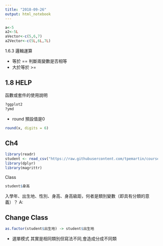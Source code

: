 ```yaml
---
title: "2018-09-26"
output: html_notebook
---
```


```r
a<-5
a2<-5L
aVector<-c(5,6,7)
a2Vector<-c(5L,6L,7L)
```
1.6.3 邏輯運算

- 等於 == 判斷兩變數是否相等
- 大於等於 >=

## 1.8 HELP
函數或套件的使用說明

```r
?ggplot2
?ymd
```

- round
預設值是0
```r
round(x, digits = 6)
```

## Ch4

```r
library(readr)
student <- read_csv("https://raw.githubusercontent.com/tpemartin/course-107-1-programming-for-data-science/master/data/student.csv")
library(dplyr)
library(magrittr)

```
Class

```r
student$身高
```
入學年、出生地、性別、身高、身高級距，何者是類別變數（即具有分類的意義）？
A: 

## Change Class
```r
as.factor(student$出生地) -> student$出生地
```
- 選單模式
其實是相同類別但寫法不同,會造成分成不同類



